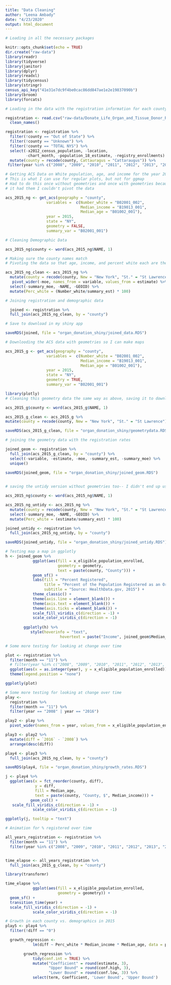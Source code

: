 ```yaml
---
title: "Data Cleaning"
author: "Leena Ambady"
date: "4/23/2020"
output: html_document
---
```


```r
# Loading in all the necessary packages 

knitr::opts_chunk$set(echo = TRUE)
dir.create("raw-data")
library(readr)
library(tidyverse)
library(janitor)
library(dplyr)
library(readxl)
library(tidycensus)
library(stringr)
census_api_key("41e31e7dc9f4be0cac86dd847ae1e2e19837090b")
library(broom)
library(forcats)
```

```r
# Loading in the data with the registration information for each county from 2008-2020

registration <- read.csv("raw-data/Donate_Life_Organ_and_Tissue_Donor_Registry_Enrollment_by_County__Beginning_September_2008.csv") %>%
  clean_names()

registration <- registration %>%
  filter(!county == "Out of State") %>%
  filter(!county == "Unknown") %>%
  filter(!county == "TOTAL NYS") %>%
  select(-x2012_census_population, -location, 
         -chart_month, -population_18_estimate, -registry_enrollments) %>%
  mutate(county = recode(county, Cattauragus = "Cattaraugus")) %>%
 filter(year %in% c("2008", "2009", "2010", "2011", "2012", "2013", "2014", "2015", "2016"))
```

```r
# Getting ACS Data on White population, age, and income for the year 2015
# This is what I can use for regular plots, but not for ggmap
# Had to do this once without geometries and once with geometries because when
# it had them I couldn't pivot the data

acs_2015_ng <- get_acs(geography = "county",
                  variables =  c(Number_white = "B02001_002",
                                 Median_income = "B19013_001", 
                                 Median_age = "B01002_001"),
                  year = 2015,
                  state = "NY",
                  geometry = FALSE,
                  summary_var = "B02001_001")
```

```r
# Cleaning Demographic Data

acs_2015_ng$county <- word(acs_2015_ng$NAME, 1) 

# Making sure the county names match
# Pivoting the data so that age, income, and percent white each are their own variable

acs_2015_ng_clean <- acs_2015_ng %>%
  mutate(county = recode(county, New = "New York", "St." = "St Lawrence")) %>%
   pivot_wider(-moe, names_from = variable, values_from = estimate) %>%
  select(-summary_moe, -NAME, -GEOID) %>%
  mutate(Perc_white = (Number_white/summary_est) * 100)
```

```r
# Joining registration and demographic data 

  joined <- registration %>%
  full_join(acs_2015_ng_clean, by = "county") 

# Save to download in my shiny app

saveRDS(joined, file = "organ_donation_shiny/joined_data.RDS")

```


```r
# Downlooding the ACS data with geometries so I can make maps 

acs_2015_g <- get_acs(geography = "county",
                  variables =  c(Number_white = "B02001_002",
                                 Median_income = "B19013_001", 
                                 Median_age = "B01002_001"),
                  year = 2015,
                  state = "NY",
                  geometry = TRUE,
                  summary_var = "B02001_001")


```

```r
library(plotly)
# Cleaning this geometry data the same way as above, saving it to download in my shiny app

acs_2015_g$county <- word(acs_2015_g$NAME, 1)

acs_2015_g_clean <- acs_2015_g %>%
mutate(county = recode(county, New = "New York", "St." = "St Lawrence"))

saveRDS(acs_2015_g_clean, file = "organ_donation_shiny/geometrydata.RDS")


```

```r
# joining the geometry data with the registration rates 

joined_geom <- registration %>%
  full_join(acs_2015_g_clean, by = "county") %>%
  select(-variable, -estimate, -moe, -summary_est, -summary_moe) %>%
  unique()

saveRDS(joined_geom, file = "organ_donation_shiny/joined_geom.RDS")
  
```


```r
# saving the untidy version without geometries too-- I didn't end up using this but just in case

acs_2015_ng$county <- word(acs_2015_ng$NAME, 1) 

acs_2015_ng_untidy <- acs_2015_ng %>%
  mutate(county = recode(county, New = "New York", "St." = "St Lawrence")) %>%
  select(-summary_moe, -NAME, -GEOID) %>%
  mutate(Perc_white = (estimate/summary_est) * 100)

joined_untidy <- registration %>%
  full_join(acs_2015_ng_untidy, by = "county")

saveRDS(joined_untidy, file = "organ_donation_shiny/joined_untidy.RDS")
```

```r
# Testing map a map in ggplotly
h <- joined_geom %>%
            ggplot(aes(fill = x_eligible_population_enrolled,
                       geometry = geometry, 
                       text = paste(county, "County"))) +
            geom_sf() +
            labs(fill = "Percent Registered",
                 title = "Percent of the Population Registered as an Organ Donor, 2015",
                 subtitle = "Source: HealthData.gov, 2015") +
            theme_classic() +
            theme(axis.line = element_blank()) +
            theme(axis.text = element_blank()) +
            theme(axis.ticks = element_blank()) +
            scale_fill_viridis_c(direction = -1) +
            scale_color_viridis_c(direction = -1)
        
        ggplotly(h) %>%
           style(hoverinfo = "text",
                        hovertext = paste("Income", joined_geom$Median_income))
```

```r
# Some more testing for looking at change over time 

plot <- registration %>%
  filter(month == "11") %>%
  # filter(year %in% c("2008", "2009", "2010", "2011", "2012", "2013", "2014", "2015", "2016")) %>%
  ggplot(aes(x = as.integer(year), y = x_eligible_population_enrolled)) + geom_line(aes(color = county)) +
  theme(legend.position = "none")

ggplotly(plot)
```

```r
# Some more testing for looking at change over time 
play <- 
  registration %>%
  filter(month == "11") %>%
  filter(year == "2008" | year == "2016")

play2 <- play %>%
  pivot_wider(names_from = year, values_from = x_eligible_population_enrolled) 

play3 <- play2 %>%
  mutate(diff = `2016` - `2008`) %>%
  arrange(desc(diff))

play4 <- play3 %>%
  full_join(acs_2015_ng_clean, by = "county")

saveRDS(play4, file = "organ_donation_shiny/growth_rates.RDS")

j <- play4 %>%
  ggplot(aes(x = fct_reorder(county, diff), 
             y = diff, 
             fill = Median_age,
             text = paste(county, "County, $", Median_income))) + 
           geom_col() +
   scale_fill_viridis_c(direction = -1) +
            scale_color_viridis_c(direction = -1)

ggplotly(j, tooltip = "text")


```

```r

# Animation for % registered over time 

all_years_registration <- registration %>%
  filter(month == "11") %>%
  filter(year %in% c("2008", "2009", "2010", "2011", "2012", "2013", "2014", "2015", "2016"))


time_elapse <- all_years_registration %>%
  full_join(acs_2015_g_clean, by = "county") 

library(transformr)

time_elapse %>%
            ggplot(aes(fill = x_eligible_population_enrolled,
                       geometry = geometry)) + 
  geom_sf() + 
  transition_time(year) +
  scale_fill_viridis_c(direction = -1) +
            scale_color_viridis_c(direction = -1)

```

```r
# Growth in each county vs. demographics in 2015
play5 <- play4 %>%
  filter(!diff == "0")

  growth_regression <-
            lm(diff ~ Perc_white * Median_income * Median_age, data = play5)

        growth_regression %>%
            tidy(conf.int = TRUE) %>%
            mutate("Coefficient" = round(estimate, 3),
                   "Upper Bound" = round(conf.high, 3),
                   "Lower Bound" = round(conf.low, 3)) %>%
            select(term, Coefficient, 'Lower Bound', 'Upper Bound')
```

